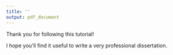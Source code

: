 ```yaml
---
title: ''
output: pdf_document
---
```


\section*{Remerciements}

Thank you for following this tutorial! 

I hope you'll find it useful to write a very professional dissertation. 